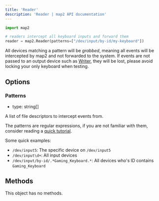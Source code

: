 ```yaml
---
title: 'Reader'
description: 'Reader | map2 API documentation'
---
```



```python
import map2

# readers intercept all keyboard inputs and forward them
reader = map2.Reader(patterns=["/dev/input/by-id/my-keyboard"])
```



All devices matching a pattern will be *grabbed*, meaning all events will be intercepted by map2
and not forwarded to the system. If events are not passed to an output device such as [Writer](/map2/en/api/writer),
they will be lost, please avoid locking your only keyboard when testing.


## Options


### Patterns

- type: string[]

A list of file descriptors to intercept events from.

The patterns are regular expressions, if you are not familiar with them, consider reading a
[quick tutorial](https://www.regular-expressions.info/quickstart.html).

Some quick examples:

- `/dev/input5`: The specific device on `/dev/input5`
- `/dev/input\d+`: All input devices
- `/dev/input/by-id/.*Gaming_Keyboard.*`: All devices who's ID contains `Gaming_Keyboard`



## Methods

This object has no methods.
